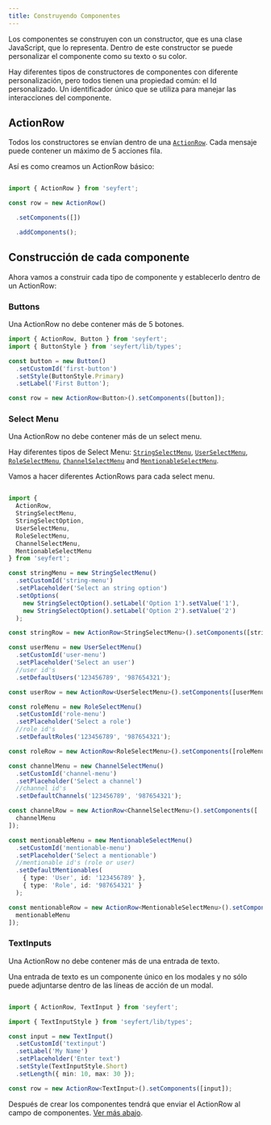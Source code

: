 ```yaml
---
title: Construyendo Componentes
---
```



Los componentes se construyen con un constructor, que es una clase JavaScript, que lo representa. Dentro de este constructor se puede personalizar el componente como su texto o su color.

Hay diferentes tipos de constructores de componentes con diferente personalización, pero todos tienen una propiedad común: el Id personalizado. Un identificador único que se utiliza para manejar las interacciones del componente.

## ActionRow

Todos los constructores se envían dentro de una [`ActionRow`](https://github.com/tiramisulabs/seyfert/blob/455ed12b0ebcb3ddf55bc8b3274b0ce904becc62/src/builders/ActionRow.ts#L16). Cada mensaje puede contener un máximo de 5 acciones fila.

Así es como creamos un ActionRow básico:

```ts {"Establece todos los componentes dentro de este ActionRow": 4-5} {"Añadir componentes al ActionRow": 6-7} showLineNumbers copy

import { ActionRow } from 'seyfert';

const row = new ActionRow()

  .setComponents([])

  .addComponents();

```

## Construcción de cada componente

Ahora vamos a construir cada tipo de componente y establecerlo dentro de un ActionRow:

<Tabs>
<TabItem label="button.ts">

### Buttons

Una ActionRow no debe contener más de 5 botones.

```ts showLineNumbers copy
import { ActionRow, Button } from 'seyfert';
import { ButtonStyle } from 'seyfert/lib/types';

const button = new Button()
  .setCustomId('first-button')
  .setStyle(ButtonStyle.Primary)
  .setLabel('First Button');

const row = new ActionRow<Button>().setComponents([button]);

```
</TabItem>
<TabItem label="menu.ts">

### Select Menu

Una ActionRow no debe contener más de un select menu.

Hay diferentes tipos de Select Menu: [`StringSelectMenu`](https://github.com/tiramisulabs/seyfert/blob/455ed12b0ebcb3ddf55bc8b3274b0ce904becc62/src/builders/SelectMenu.ts#L276), [`UserSelectMenu`](https://github.com/tiramisulabs/seyfert/blob/455ed12b0ebcb3ddf55bc8b3274b0ce904becc62/src/builders/SelectMenu.ts#L114), [`RoleSelectMenu`](https://github.com/tiramisulabs/seyfert/blob/455ed12b0ebcb3ddf55bc8b3274b0ce904becc62/src/builders/SelectMenu.ts#L149), [`ChannelSelectMenu`](https://github.com/tiramisulabs/seyfert/blob/455ed12b0ebcb3ddf55bc8b3274b0ce904becc62/src/builders/SelectMenu.ts#L227) and [`MentionableSelectMenu`](https://github.com/tiramisulabs/seyfert/blob/455ed12b0ebcb3ddf55bc8b3274b0ce904becc62/src/builders/SelectMenu.ts#L185).

Vamos a hacer diferentes ActionRows para cada select menu.


```ts {"String select menu": 10-19} {"User select menu": 20-27} {"Role select menu": 28-35} {"Channel select menu": 36-45} {"Mentionable select menu": 46-58} showLineNumbers copy

import {
  ActionRow,
  StringSelectMenu,
  StringSelectOption,
  UserSelectMenu,
  RoleSelectMenu,
  ChannelSelectMenu,
  MentionableSelectMenu
} from 'seyfert';

const stringMenu = new StringSelectMenu()
  .setCustomId('string-menu')
  .setPlaceholder('Select an string option')
  .setOptions(
    new StringSelectOption().setLabel('Option 1').setValue('1'),
    new StringSelectOption().setLabel('Option 2').setValue('2')
  );

const stringRow = new ActionRow<StringSelectMenu>().setComponents([stringMenu]);

const userMenu = new UserSelectMenu()
  .setCustomId('user-menu')
  .setPlaceholder('Select an user')
  //user id's
  .setDefaultUsers('123456789', '987654321');

const userRow = new ActionRow<UserSelectMenu>().setComponents([userMenu]);

const roleMenu = new RoleSelectMenu()
  .setCustomId('role-menu')
  .setPlaceholder('Select a role')
  //role id's
  .setDefaultRoles('123456789', '987654321');

const roleRow = new ActionRow<RoleSelectMenu>().setComponents([roleMenu]);

const channelMenu = new ChannelSelectMenu()
  .setCustomId('channel-menu')
  .setPlaceholder('Select a channel')
  //channel id's
  .setDefaultChannels('123456789', '987654321');

const channelRow = new ActionRow<ChannelSelectMenu>().setComponents([
  channelMenu
]);

const mentionableMenu = new MentionableSelectMenu()
  .setCustomId('mentionable-menu')
  .setPlaceholder('Select a mentionable')
  //mentionable id's (role or user)
  .setDefaultMentionables(
    { type: 'User', id: '123456789' },
    { type: 'Role', id: '987654321' }
  );

const mentionableRow = new ActionRow<MentionableSelectMenu>().setComponents([
  mentionableMenu
]);

```

</TabItem>

<TabItem label="input.ts">

### TextInputs

Una ActionRow no debe contener más de una entrada de texto.

Una entrada de texto es un componente único en los modales y no sólo puede adjuntarse dentro de las líneas de acción de un modal.

```ts showLineNumbers copy

import { ActionRow, TextInput } from 'seyfert';

import { TextInputStyle } from 'seyfert/lib/types';

const input = new TextInput()
  .setCustomId('textinput')
  .setLabel('My Name')
  .setPlaceholder('Enter text')
  .setStyle(TextInputStyle.Short)
  .setLength({ min: 10, max: 30 });

const row = new ActionRow<TextInput>().setComponents([input]);

```
</TabItem>
</Tabs>

Después de crear los componentes tendrá que enviar el ActionRow al campo de componentes. [Ver más abajo](/misc/sending-messages#sending-components-attached-to-the-message).